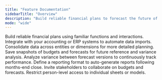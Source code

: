 ```yaml
---
title: "Feature Documentation"
sidebarTitle: "Overview"
description: "Build reliable financial plans to forecast the future of your business."
mode: "wide"
---
```


<CardGroup cols={2}>
  <Card title="Modeling" icon="function" href="/documentation/features/modeling/components">
    Build reliable financial plans using familiar functions and interactions.
  </Card>

  <Card title="Integrations" icon="database" href="/integrations/accounting/overview">
    Integrate with your accounting or ERP systems to automate data imports.
  </Card>

  <Card title="Consolidation" icon="sitemap">
    Consolidate data across entities or dimensions for more detailed planning.
  </Card>

  <Card title="Version control" icon="sparkles">
    Save snapshots of budgets and forecasts for future reference and variance analysis.
  </Card>

  <Card title="Variance analysis" icon="plus-minus">
    Analyze variance between forecast versions to continuously track performance.
  </Card>

  <Card title="Reporting" icon="chart-line">
    Define a reporting format to auto-generate reports following months-end close.
  </Card>

  <Card title="Collaboration" icon="users">
    Invite stakeholders to collaborate on budgets and forecasts.
  </Card>

  <Card title="Confidentiality" icon="lock">
    Restrict person-level access to individual sheets or models.
  </Card>
</CardGroup>